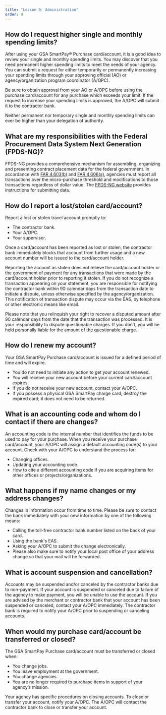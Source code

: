 ```yaml
---
title: "Lesson 9: Administration"
order: 9
---
```


## How do I request higher single and monthly spending limits?
After using your GSA SmartPay® Purchase card/account, it is a good idea to review your single and monthly spending limits. You may discover that you need permanent higher spending limits to meet the needs of your agency. You can submit a request for either temporarily or permanently increasing your spending limits through your approving official (AO) or agency/organization program coordinator (A/OPC).

Be sure to obtain approval from your AO or A/OPC before using the purchase card/account for any purchase which exceeds your limit. If the request to increase your spending limits is approved, the A/OPC will submit it to the contractor bank.

Neither permanent nor temporary single and monthly spending limits can ever be higher than your delegation of authority.

## What are my responsibilities with the Federal Procurement Data System Next Generation (FPDS-NG)?
FPDS-NG provides a comprehensive mechanism for assembling, organizing and presenting contract placement data for the federal government. In accordance with [FAR 4.603(b)](https://www.acquisition.gov/far/4.603) and [FAR 4.606(a)](https://www.acquisition.gov/far/4.606), agencies must report all transactions over the micro-purchase threshold and modifications to those transactions regardless of dollar value. The [FPDS-NG website](https://www.fpds.gov/) provides instructions for submitting data.

## How do I report a lost/stolen card/account?
Report a lost or stolen travel account promptly to:

- The contractor bank.
- Your A/OPC.
- Your supervisor.

Once a card/account has been reported as lost or stolen, the contractor bank immediately blocks that account from further usage and a new account number will be issued to the card/account holder.

Reporting the account as stolen does not relieve the card/account holder or the government of payment for any transactions that were made by the card/account holder prior to reporting it stolen. If you do not recognize a transaction appearing on your statement, you are responsible for notifying the contractor bank within 90 calendar days from the transaction date to initiate a dispute, unless otherwise specified by the agency/organization. This notification of transaction dispute may occur via the EAS, by telephone or other electronic means like email.

Please note that you relinquish your right to recover a disputed amount after 90 calendar days from the date that the transaction was processed. It is your responsibility to dispute questionable charges. If you don’t, you will be held personally liable for the amount of the questionable charge.

## How do I renew my account?
Your GSA SmartPay Purchase card/account is issued for a defined period of time and will expire.

- You do not need to initiate any action to get your account renewed.
- You will receive your new account before your current card/account expires.
- If you do not receive your new account, contact your A/OPC.
- If you possess a physical GSA SmartPay charge card, destroy the expired card; it does not need to be returned.

## What is an accounting code and whom do I contact if there are changes?
An accounting code is the internal number that identifies the funds to be used to pay for your purchase. When you receive your purchase card/account, your A/OPC will assign a default accounting code(s) to your account. Check with your A/OPC to understand the process for:
- Changing offices.
- Updating your accounting code.
- How to cite a different accounting code if you are acquiring items for other offices or projects/organizations.

## What happens if my name changes or my address changes?
Changes in information occur from time to time. Please be sure to contact the bank immediately with your new information by one of the following means:
- Calling the toll-free contractor bank number listed on the back of your card.
- Using the bank's EAS.
- Asking your A/OPC to submit the change electronically.
- Please also make sure to notify your local post office of your address change so that your mail will be forwarded.

## What is account suspension and cancellation?
Accounts may be suspended and/or canceled by the contractor banks due to non-payment. If your account is suspended or canceled due to failure of the agency to make payment, you will be unable to use the account. If you are advised by the merchant or contractor bank that your account has been suspended or canceled, contact your A/OPC immediately. The contractor bank is required to notify your A/OPC prior to suspending or canceling accounts.

## When would my purchase card/account be transferred or closed?
The GSA SmartPay Purchase card/account must be transferred or closed when:
- You change jobs.
- You leave employment at the government.
- You change agencies.
- You are no longer required to purchase items in support of your agency’s mission.

Your agency has specific procedures on closing accounts. To close or transfer your account, notify your A/OPC. The A/OPC will contact the contractor bank to close or transfer your account.
